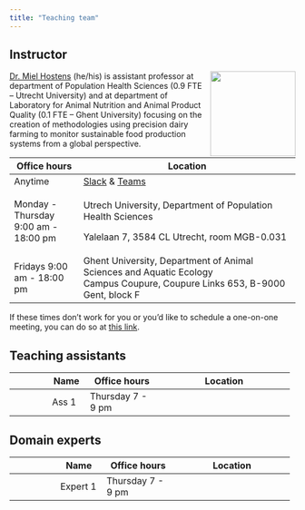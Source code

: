 ```yaml
---
title: "Teaching team"
---
```


## Instructor

![](images/team/MielHostens.png){fig-alt="Headshot of Dr. Miel Hostens" style="float:right;padding: 0 0 0 10px;" width="150"}

[Dr. Miel Hostens](https://bovi-analytics.com/researchers/miel-hostens.html) (he/his) is assistant professor at department of Population Health Sciences (0.9 FTE -- Utrecht University) and at department of Laboratory for Animal Nutrition and Animal Product Quality (0.1 FTE -- Ghent University) focusing on the creation of methodologies using precision dairy farming to monitor sustainable food production systems from a global perspective.

+--------------------------------------+----------------------------------------------------------------------------------------------------------------------+
| Office hours                         | Location                                                                                                             |
+======================================+======================================================================================================================+
| Anytime                              | [Slack](https://bovi-analytics.slack.com/) & [Teams](https://teams.microsoft.com/l/chat/0/0?users=m.m.hostens@uu.nl) |
+--------------------------------------+----------------------------------------------------------------------------------------------------------------------+
| Monday - Thursday 9:00 am - 18:00 pm | Utrech University, Department of Population Health Sciences                                                          |
|                                      |                                                                                                                      |
|                                      | Yalelaan 7, 3584 CL Utrecht, room MGB-0.031                                                                          |
+--------------------------------------+----------------------------------------------------------------------------------------------------------------------+
| Fridays 9:00 am - 18:00 pm           | Ghent University, Department of Animal Sciences and Aquatic Ecology\                                                 |
|                                      | Campus Coupure, Coupure Links 653, B-9000 Gent, block F \                                                            |
+--------------------------------------+----------------------------------------------------------------------------------------------------------------------+

If these times don't work for you or you'd like to schedule a one-on-one meeting, you can do so at [this link](https://outlook.office365.com/owa/calendar/MielHostens@solisservices.onmicrosoft.com/bookings/).

## Teaching assistants

+----------+----------+-------------------+-----------------------------------+
|          | Name     | Office hours      | Location                          |
+:========:+==========+===================+===================================+
|          | Ass 1    | Thursday 7 - 9 pm |                                   |
+----------+----------+-------------------+-----------------------------------+

## Domain experts

+------------+------------+-------------------+-------------------------------+
|            | Name       | Office hours      | Location                      |
+:==========:+============+===================+===============================+
|            | Expert 1   | Thursday 7 - 9 pm |                               |
+------------+------------+-------------------+-------------------------------+
